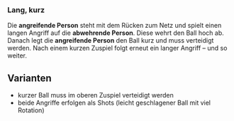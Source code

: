 ### Lang, kurz

Die **angreifende Person** steht mit dem Rücken zum Netz und spielt einen langen Angriff auf die **abwehrende Person**. Diese wehrt den Ball hoch ab. Danach legt die **angreifende Person** den Ball kurz und muss verteidigt werden. Nach einem kurzen Zuspiel folgt erneut ein langer Angriff – und so weiter.

:::{.callout-tip} 
## Varianten
- kurzer Ball muss im oberen Zuspiel verteidigt werden
- beide Angriffe erfolgen als Shots (leicht geschlagener Ball mit viel Rotation)
:::
